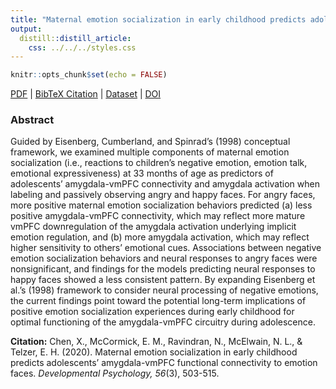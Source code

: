 ```yaml
---
title: "Maternal emotion socialization in early childhood predicts adolescents’ amygdala-vmPFC functional connectivity to emotion faces."
output:
  distill::distill_article:
    css: ../../../styles.css
---
```


```r
knitr::opts_chunk$set(echo = FALSE)
```

[<i class="fas fa-file-download"></i> PDF](20.Chen-McCormick-Ravindran-McElwain-Telzer-2020-DevPsych.pdf) | [<i class="fas fa-quote-left"></i><i class="fas fa-quote-right"></i> BibTeX Citation](cite.bib) | [<i class="ai ai-open-data"></i> Dataset](https://neurovault.org/collections/XMHSEZWX/) | [<i class="fas fa-link"></i> DOI](https://doi.org/10.1037/dev0000852)

### Abstract
Guided by Eisenberg, Cumberland, and Spinrad’s (1998) conceptual framework, we examined multiple components of maternal emotion socialization (i.e., reactions to children’s negative emotion, emotion talk, emotional expressiveness) at 33 months of age as predictors of adolescents’ amygdala-vmPFC connectivity and amygdala activation when labeling and passively observing angry and happy faces. For angry faces, more positive maternal emotion socialization behaviors predicted (a) less positive amygdala-vmPFC connectivity, which may reflect more mature vmPFC downregulation of the amygdala activation underlying implicit emotion regulation, and (b) more amygdala activation, which may reflect higher sensitivity to others’ emotional cues. Associations between negative emotion socialization behaviors and neural responses to angry faces were nonsignificant, and findings for the models predicting neural responses to happy faces showed a less consistent pattern. By expanding Eisenberg et al.’s (1998) framework to consider neural processing of negative emotions, the current findings point toward the potential long-term implications of positive emotion socialization experiences during early childhood for optimal functioning of the amygdala-vmPFC circuitry during adolescence.

**Citation:** Chen, X., McCormick, E. M., Ravindran, N., McElwain, N. L., & Telzer, E. H. (2020). Maternal emotion socialization in early childhood predicts adolescents’ amygdala-vmPFC functional connectivity to emotion faces. *Developmental Psychology, 56*(3), 503-515.